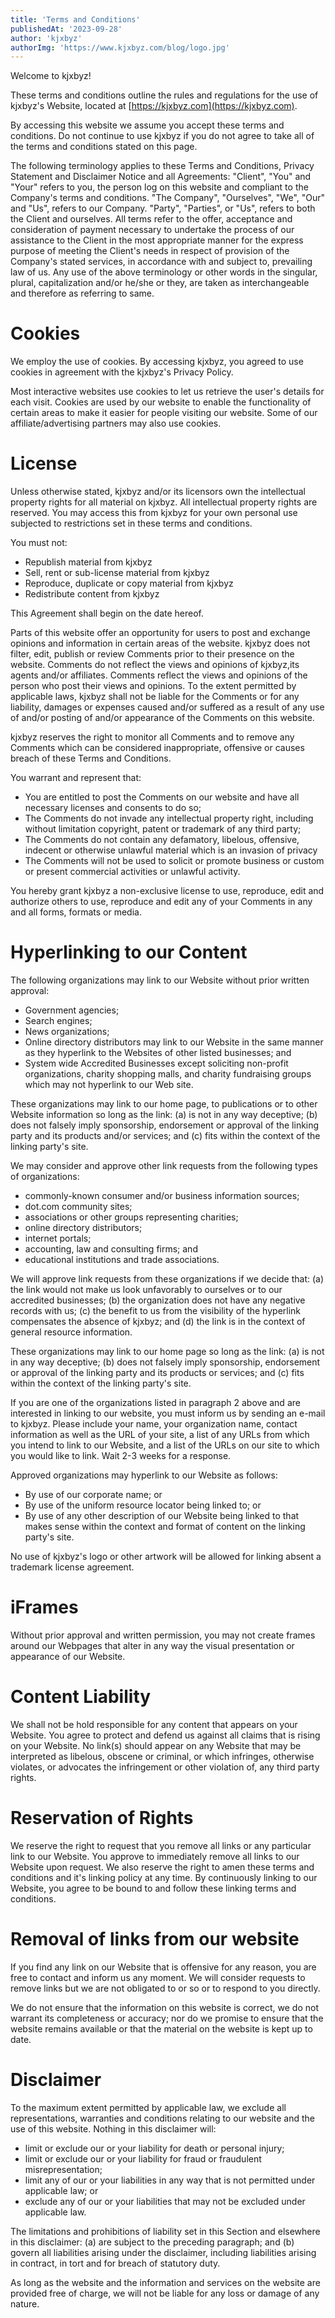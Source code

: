 ```yaml
---
title: 'Terms and Conditions'
publishedAt: '2023-09-28'
author: 'kjxbyz'
authorImg: 'https://www.kjxbyz.com/blog/logo.jpg'
---
```


Welcome to kjxbyz!

These terms and conditions outline the rules and regulations for the use of kjxbyz's Website, located at [https://kjxbyz.com](https://kjxbyz.com).

By accessing this website we assume you accept these terms and conditions. Do not continue to use kjxbyz if you do not agree to take all of the terms and conditions stated on this page.

The following terminology applies to these Terms and Conditions, Privacy Statement and Disclaimer Notice and all Agreements: "Client", "You" and "Your" refers to you, the person log on this website and compliant to the Company's terms and conditions. "The Company", "Ourselves", "We", "Our" and "Us", refers to our Company. "Party", "Parties", or "Us", refers to both the Client and ourselves. All terms refer to the offer, acceptance and consideration of payment necessary to undertake the process of our assistance to the Client in the most appropriate manner for the express purpose of meeting the Client's needs in respect of provision of the Company's stated services, in accordance with and subject to, prevailing law of us. Any use of the above terminology or other words in the singular, plural, capitalization and/or he/she or they, are taken as interchangeable and therefore as referring to same.

# Cookies

We employ the use of cookies. By accessing kjxbyz, you agreed to use cookies in agreement with the kjxbyz's Privacy Policy.

Most interactive websites use cookies to let us retrieve the user's details for each visit. Cookies are used by our website to enable the functionality of certain areas to make it easier for people visiting our website. Some of our affiliate/advertising partners may also use cookies.

# License

Unless otherwise stated, kjxbyz and/or its licensors own the intellectual property rights for all material on kjxbyz. All intellectual property rights are reserved. You may access this from kjxbyz for your own personal use subjected to restrictions set in these terms and conditions.

You must not:

*   Republish material from kjxbyz
*   Sell, rent or sub-license material from kjxbyz
*   Reproduce, duplicate or copy material from kjxbyz
*   Redistribute content from kjxbyz

This Agreement shall begin on the date hereof.

Parts of this website offer an opportunity for users to post and exchange opinions and information in certain areas of the website. kjxbyz does not filter, edit, publish or review Comments prior to their presence on the website. Comments do not reflect the views and opinions of kjxbyz,its agents and/or affiliates. Comments reflect the views and opinions of the person who post their views and opinions. To the extent permitted by applicable laws, kjxbyz shall not be liable for the Comments or for any liability, damages or expenses caused and/or suffered as a result of any use of and/or posting of and/or appearance of the Comments on this website.

kjxbyz reserves the right to monitor all Comments and to remove any Comments which can be considered inappropriate, offensive or causes breach of these Terms and Conditions.

You warrant and represent that:

*   You are entitled to post the Comments on our website and have all necessary licenses and consents to do so;
*   The Comments do not invade any intellectual property right, including without limitation copyright, patent or trademark of any third party;
*   The Comments do not contain any defamatory, libelous, offensive, indecent or otherwise unlawful material which is an invasion of privacy
*   The Comments will not be used to solicit or promote business or custom or present commercial activities or unlawful activity.

You hereby grant kjxbyz a non-exclusive license to use, reproduce, edit and authorize others to use, reproduce and edit any of your Comments in any and all forms, formats or media.

# Hyperlinking to our Content

The following organizations may link to our Website without prior written approval:

*   Government agencies;
*   Search engines;
*   News organizations;
*   Online directory distributors may link to our Website in the same manner as they hyperlink to the Websites of other listed businesses; and
*   System wide Accredited Businesses except soliciting non-profit organizations, charity shopping malls, and charity fundraising groups which may not hyperlink to our Web site.

These organizations may link to our home page, to publications or to other Website information so long as the link: (a) is not in any way deceptive; (b) does not falsely imply sponsorship, endorsement or approval of the linking party and its products and/or services; and (c) fits within the context of the linking party's site.

We may consider and approve other link requests from the following types of organizations:

*   commonly-known consumer and/or business information sources;
*   dot.com community sites;
*   associations or other groups representing charities;
*   online directory distributors;
*   internet portals;
*   accounting, law and consulting firms; and
*   educational institutions and trade associations.

We will approve link requests from these organizations if we decide that: (a) the link would not make us look unfavorably to ourselves or to our accredited businesses; (b) the organization does not have any negative records with us; (c) the benefit to us from the visibility of the hyperlink compensates the absence of kjxbyz; and (d) the link is in the context of general resource information.

These organizations may link to our home page so long as the link: (a) is not in any way deceptive; (b) does not falsely imply sponsorship, endorsement or approval of the linking party and its products or services; and (c) fits within the context of the linking party's site.

If you are one of the organizations listed in paragraph 2 above and are interested in linking to our website, you must inform us by sending an e-mail to kjxbyz. Please include your name, your organization name, contact information as well as the URL of your site, a list of any URLs from which you intend to link to our Website, and a list of the URLs on our site to which you would like to link. Wait 2-3 weeks for a response.

Approved organizations may hyperlink to our Website as follows:

*   By use of our corporate name; or
*   By use of the uniform resource locator being linked to; or
*   By use of any other description of our Website being linked to that makes sense within the context and format of content on the linking party's site.

No use of kjxbyz's logo or other artwork will be allowed for linking absent a trademark license agreement.

# iFrames

Without prior approval and written permission, you may not create frames around our Webpages that alter in any way the visual presentation or appearance of our Website.

# Content Liability

We shall not be hold responsible for any content that appears on your Website. You agree to protect and defend us against all claims that is rising on your Website. No link(s) should appear on any Website that may be interpreted as libelous, obscene or criminal, or which infringes, otherwise violates, or advocates the infringement or other violation of, any third party rights.

# Reservation of Rights

We reserve the right to request that you remove all links or any particular link to our Website. You approve to immediately remove all links to our Website upon request. We also reserve the right to amen these terms and conditions and it's linking policy at any time. By continuously linking to our Website, you agree to be bound to and follow these linking terms and conditions.

# Removal of links from our website

If you find any link on our Website that is offensive for any reason, you are free to contact and inform us any moment. We will consider requests to remove links but we are not obligated to or so or to respond to you directly.

We do not ensure that the information on this website is correct, we do not warrant its completeness or accuracy; nor do we promise to ensure that the website remains available or that the material on the website is kept up to date.

# Disclaimer

To the maximum extent permitted by applicable law, we exclude all representations, warranties and conditions relating to our website and the use of this website. Nothing in this disclaimer will:

*   limit or exclude our or your liability for death or personal injury;
*   limit or exclude our or your liability for fraud or fraudulent misrepresentation;
*   limit any of our or your liabilities in any way that is not permitted under applicable law; or
*   exclude any of our or your liabilities that may not be excluded under applicable law.

The limitations and prohibitions of liability set in this Section and elsewhere in this disclaimer: (a) are subject to the preceding paragraph; and (b) govern all liabilities arising under the disclaimer, including liabilities arising in contract, in tort and for breach of statutory duty.

As long as the website and the information and services on the website are provided free of charge, we will not be liable for any loss or damage of any nature.
